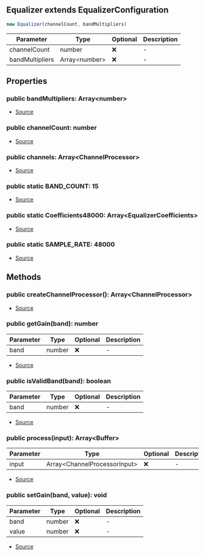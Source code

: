 ## Equalizer extends EqualizerConfiguration

```typescript
new Equalizer(channelCount, bandMultipliers)
```
| Parameter | Type | Optional | Description |
| ----------- | ----------- | ----------- | ----------- |
| channelCount | number | ❌ | - |
| bandMultipliers | Array\<number> | ❌ | - |

## Properties
### public  bandMultipliers: Array\<number>
- [Source](https://github.com/Androz2091/discord-player/blob/e7a50df/packages/equalizer/src/equalizer/EqualizerConfiguration.ts#L2)
### public  channelCount: number
- [Source](https://github.com/Androz2091/discord-player/blob/e7a50df/packages/equalizer/src/equalizer/Equalizer.ts#L34)
### public  channels: Array\<ChannelProcessor>
- [Source](https://github.com/Androz2091/discord-player/blob/e7a50df/packages/equalizer/src/equalizer/Equalizer.ts#L33)
### public static BAND_COUNT: 15
- [Source](https://github.com/Androz2091/discord-player/blob/e7a50df/packages/equalizer/src/equalizer/Equalizer.ts#L14)
### public static Coefficients48000: Array\<EqualizerCoefficients>
- [Source](https://github.com/Androz2091/discord-player/blob/e7a50df/packages/equalizer/src/equalizer/Equalizer.ts#L16)
### public static SAMPLE_RATE: 48000
- [Source](https://github.com/Androz2091/discord-player/blob/e7a50df/packages/equalizer/src/equalizer/Equalizer.ts#L15)
## Methods
### public  createChannelProcessor(): Array\<ChannelProcessor>
- [Source](https://github.com/Androz2091/discord-player/blob/e7a50df/packages/equalizer/src/equalizer/Equalizer.ts#L42)
### public  getGain(band): number
| Parameter | Type | Optional | Description |
| ----------- | ----------- | ----------- | ----------- |
| band | number | ❌ | - |


- [Source](https://github.com/Androz2091/discord-player/blob/e7a50df/packages/equalizer/src/equalizer/EqualizerConfiguration.ts#L10)
### public  isValidBand(band): boolean
| Parameter | Type | Optional | Description |
| ----------- | ----------- | ----------- | ----------- |
| band | number | ❌ | - |


- [Source](https://github.com/Androz2091/discord-player/blob/e7a50df/packages/equalizer/src/equalizer/EqualizerConfiguration.ts#L18)
### public  process(input): Array\<Buffer>
| Parameter | Type | Optional | Description |
| ----------- | ----------- | ----------- | ----------- |
| input | Array\<ChannelProcessorInput> | ❌ | - |


- [Source](https://github.com/Androz2091/discord-player/blob/e7a50df/packages/equalizer/src/equalizer/Equalizer.ts#L48)
### public  setGain(band, value): void
| Parameter | Type | Optional | Description |
| ----------- | ----------- | ----------- | ----------- |
| band | number | ❌ | - |
| value | number | ❌ | - |


- [Source](https://github.com/Androz2091/discord-player/blob/e7a50df/packages/equalizer/src/equalizer/EqualizerConfiguration.ts#L4)